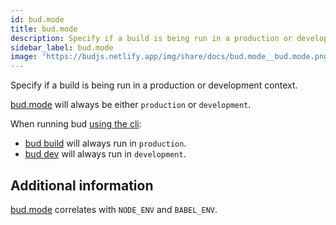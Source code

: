 ```yaml
---
id: bud.mode
title: bud.mode
description: Specify if a build is being run in a production or development context.
sidebar_label: bud.mode
image: 'https://budjs.netlify.app/img/share/docs/bud.mode__bud.mode.png'
---
```


Specify if a build is being run in a production or development context.

[bud.mode](/docs/bud.mode/bud.mode) will always be either `production` or `development`.

When running bud [using the cli](/guides/bud-cli/introduction):

- [bud build](/guides/bud-cli/bud-build) will always run in `production`.
- [bud dev](/guides/bud-cli/bud-build) will always run in `development`.

## Additional information

[bud.mode](/docs/bud.mode/bud.mode) correlates with `NODE_ENV` and `BABEL_ENV`.
